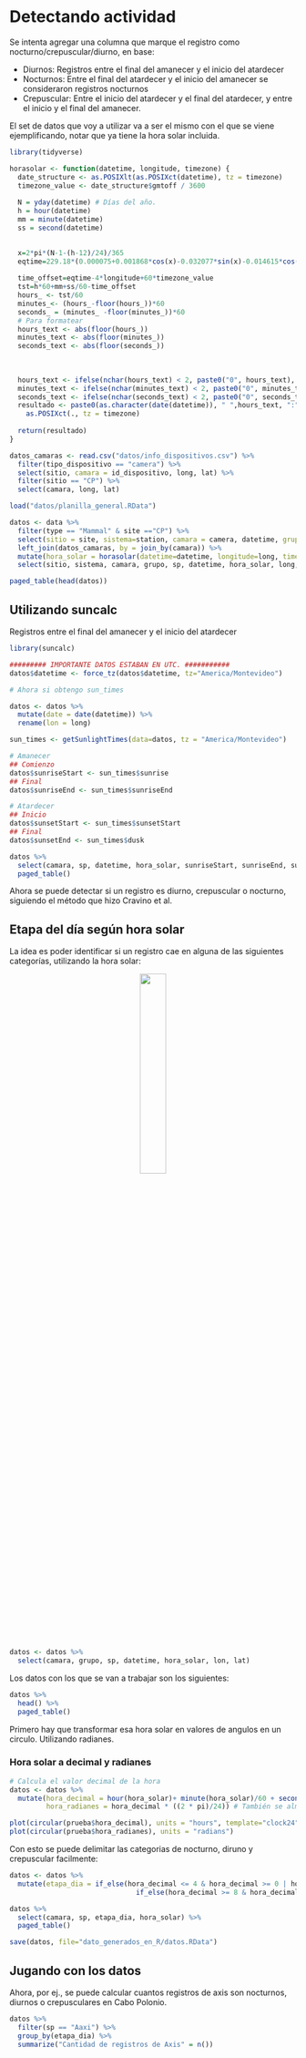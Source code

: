 # Detectando actividad

Se intenta agregar una columna que marque el registro como nocturno/crepuscular/diurno, en base:

- Diurnos: Registros entre el final del amanecer y el inicio del atardecer
- Nocturnos: Entre el final del atardecer y el inicio del amanecer se consideraron registros nocturnos
- Crepuscular: Entre el inicio del atardecer y el final del atardecer, y entre el inicio y el final del amanecer.

El set de datos que voy a utilizar va a ser el mismo con el que se viene ejemplificando, notar que ya tiene la hora solar incluida.

```{r warning=FALSE, message=FALSE, echo=FALSE}
library(tidyverse)

horasolar <- function(datetime, longitude, timezone) {
  date_structure <- as.POSIXlt(as.POSIXct(datetime), tz = timezone)
  timezone_value <- date_structure$gmtoff / 3600
  
  N = yday(datetime) # Días del año.
  h = hour(datetime)
  mm = minute(datetime)
  ss = second(datetime)

  
  x=2*pi*(N-1-(h-12)/24)/365
  eqtime=229.18*(0.000075+0.001868*cos(x)-0.032077*sin(x)-0.014615*cos(2*x)-0.040849*sin(2*x))
  
  time_offset=eqtime-4*longitude+60*timezone_value
  tst=h*60+mm+ss/60-time_offset
  hours_ <- tst/60
  minutes_<- (hours_-floor(hours_))*60
  seconds_ = (minutes_ -floor(minutes_))*60
  # Para formatear
  hours_text <- abs(floor(hours_))
  minutes_text <- abs(floor(minutes_))
  seconds_text <- abs(floor(seconds_))
  
  
  
  hours_text <- ifelse(nchar(hours_text) < 2, paste0("0", hours_text), hours_text)
  minutes_text <- ifelse(nchar(minutes_text) < 2, paste0("0", minutes_text), minutes_text)
  seconds_text <- ifelse(nchar(seconds_text) < 2, paste0("0", seconds_text), seconds_text)
  resultado <- paste0(as.character(date(datetime)), " ",hours_text, ":", minutes_text, ":", seconds_text) %>% 
    as.POSIXct(., tz = timezone)
    
  return(resultado)
}

datos_camaras <- read.csv("datos/info_dispositivos.csv") %>%
  filter(tipo_dispositivo == "camera") %>% 
  select(sitio, camara = id_dispositivo, long, lat) %>% 
  filter(sitio == "CP") %>% 
  select(camara, long, lat)

load("datos/planilla_general.RData")

datos <- data %>% 
  filter(type == "Mammal" & site =="CP") %>% 
  select(sitio = site, sistema=station, camara = camera, datetime, grupo=group, sp=species) %>% 
  left_join(datos_camaras, by = join_by(camara)) %>% 
  mutate(hora_solar = horasolar(datetime=datetime, longitude=long, timezone="America/Montevideo")) %>% 
  select(sitio, sistema, camara, grupo, sp, datetime, hora_solar, long, lat)

paged_table(head(datos))
```

## Utilizando suncalc

Registros entre el final del amanecer y el inicio del atardecer

```{r warning=FALSE, message=FALSE}
library(suncalc)

######### IMPORTANTE DATOS ESTABAN EN UTC. ###########
datos$datetime <- force_tz(datos$datetime, tz="America/Montevideo")

# Ahora si obtengo sun_times

datos <- datos %>% 
  mutate(date = date(datetime)) %>% 
  rename(lon = long)

sun_times <- getSunlightTimes(data=datos, tz = "America/Montevideo")

# Amanecer
## Comienzo
datos$sunriseStart <- sun_times$sunrise
## Final
datos$sunriseEnd <- sun_times$sunriseEnd

# Atardecer
## Inicio
datos$sunsetStart <- sun_times$sunsetStart
## Final 
datos$sunsetEnd <- sun_times$dusk
```


```{r include=FALSE}
datos %>%
  select(camara, sp, datetime, hora_solar, sunriseStart, sunriseEnd, sunsetStart, sunsetEnd, lon, lat, sistema, sitio,grupo) %>% 
  paged_table()
```

Ahora se puede detectar si un registro es diurno, crepuscular o nocturno, siguiendo el método que hizo Cravino et al.

## Etapa del día según hora solar

La idea es poder identificar si un registro cae en alguna de las siguientes categorías, utilizando la hora solar:

<div style="text-align:center;">
  <img src="recursos/divison_horas.svg" style="width:30%;">
</div>

```{r include=FALSE, warning=FALSE, message=FALSE}
datos <- datos %>% 
  select(camara, grupo, sp, datetime, hora_solar, lon, lat)
```

Los datos con los que se van a trabajar son los siguientes:

```{r echo=FALSE}
datos %>%
  head() %>% 
  paged_table()
```

Primero hay que transformar esa hora solar en valores de angulos en un circulo. Utilizando radianes.

### Hora solar a decimal y radianes

```{r}
# Calcula el valor decimal de la hora
datos <- datos %>% 
  mutate(hora_decimal = hour(hora_solar)+ minute(hora_solar)/60 + second(hora_solar)/3600, # Se extrae la hora en valores decimales.
         hora_radianes = hora_decimal * ((2 * pi)/24)) # También se almacena en radianes

plot(circular(prueba$hora_decimal), units = "hours", template="clock24")
plot(circular(prueba$hora_radianes), units = "radians")
```

Con esto se puede delimitar las categorias de nocturno, diruno y crepuscular facilmente:

```{r}
datos <- datos %>% 
  mutate(etapa_dia = if_else(hora_decimal <= 4 & hora_decimal >= 0 | hora_decimal >= 20, "Nocturno", 
                               if_else(hora_decimal >= 8 & hora_decimal <= 16, "Diurno", "Crepuscular")))
```

```{r echo=FALSE}
datos %>% 
  select(camara, sp, etapa_dia, hora_solar) %>% 
  paged_table()
```

```{r echo=FALSE}
save(datos, file="dato_generados_en_R/datos.RData")
```


## Jugando con los datos

Ahora, por ej., se puede calcular cuantos registros de axis son nocturnos, diurnos o crepusculares en Cabo Polonio.

```{r}
datos %>% 
  filter(sp == "Aaxi") %>% 
  group_by(etapa_dia) %>% 
  summarize("Cantidad de registros de Axis" = n())
```